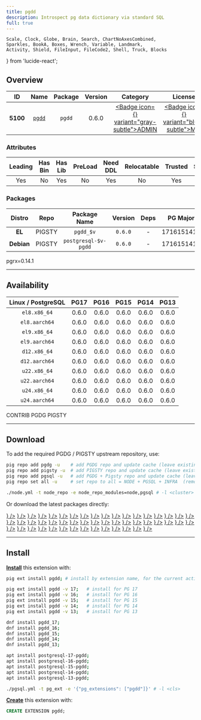 ```yaml
---
title: pgdd
description: Introspect pg data dictionary via standard SQL
full: true
---
```


    Scale, Clock, Globe, Brain, Search, ChartNoAxesCombined,
    Sparkles, BookA, Boxes, Wrench, Variable, Landmark,
    Activity, Shield, FileInput, FileCode2, Shell, Truck, Blocks
} from 'lucide-react';

## Overview

| <TooltipIconButton tooltip="Extension unique identifier" side="top">ID</TooltipIconButton> | <TooltipIconButton tooltip="Extension name" side="top">Name</TooltipIconButton> | <TooltipIconButton tooltip="Package name for installation" side="top">Package</TooltipIconButton> | <TooltipIconButton tooltip="Latest available extension version" side="top">Version</TooltipIconButton> | <TooltipIconButton tooltip="Extension category" side="top">Category</TooltipIconButton> | <TooltipIconButton tooltip="Open source license" side="top">License</TooltipIconButton> | <TooltipIconButton tooltip="Programming language" side="top">Lang</TooltipIconButton> |
|:--------:|:--------:|:----------:|:--------------:|:---------------------------------------:|:------------------------------------------------------:|:----:|
| **5100** | [`pgdd`](https://github.com/rustprooflabs/pgdd) | `pgdd` | 0.6.0 | <a href="/ext/admin" className="no-underline"><Badge icon={<Landmark />} variant="gray-subtle">ADMIN</Badge></a> | <a href="/ext/list/license#mit" className="no-underline"><Badge icon={<Scale />} variant="blue-subtle">MIT</Badge></a> | <a href="/ext/list/lang#rust"><Badge icon={<FileCode2 />} variant="amber-subtle">Rust</Badge></a> |

### Attributes

| <TooltipIconButton tooltip="The Primary Leading extension in the Package" side="top">Leading</TooltipIconButton> | <TooltipIconButton tooltip="Contains binary utils" side="top">Has Bin</TooltipIconButton> | <TooltipIconButton tooltip="Contains .so shared library files" side="top">Has Lib</TooltipIconButton> | <TooltipIconButton tooltip="Requires preloading via shared_preload_libraries" side="top">PreLoad</TooltipIconButton> | <TooltipIconButton tooltip="Requires CREATE EXTENSION DDL command" side="top">Need DDL</TooltipIconButton> | <TooltipIconButton tooltip="Can be installed in any schema" side="top">Relocatable</TooltipIconButton> | <TooltipIconButton tooltip="Can be created by non-superuser" side="top">Trusted</TooltipIconButton> | <TooltipIconButton tooltip="Schemas used by this extension" side="top">Schemas</TooltipIconButton> |
|:-------:|:-------:|:-------:|:-------:|:--------:|:-----------:|:-------:|:-------:|
| Yes | No | Yes | No | Yes | No | Yes | `dd` |

### Packages

| <TooltipIconButton tooltip="Linux distribution family, EL or Debian" side="top">Distro</TooltipIconButton> | <TooltipIconButton tooltip="Package repository" side="top">Repo</TooltipIconButton> | <TooltipIconButton tooltip="The RPM/DEB Package Name Pattern (replace $v with real pg major)" side="top">Package Name</TooltipIconButton> | <TooltipIconButton tooltip="Latest package version" side="top">Version</TooltipIconButton> | <TooltipIconButton tooltip="RPM/DEB Package dependencies" side="top">Deps</TooltipIconButton> | <TooltipIconButton tooltip="Available in these PostgreSQL Major Versions" side="top">PG Major</TooltipIconButton> |
|:----------:|:--------:|:------------------------:|:-----------:|:------------:|:------------------:|
|   **EL**   | <Badge variant="amber-subtle"><span className="font-bold">PIGSTY</span></Badge> | `pgdd_$v` | `0.6.0` | - | <Badge variant="green-subtle">17</Badge><Badge variant="green-subtle">16</Badge><Badge variant="green-subtle">15</Badge><Badge variant="green-subtle">14</Badge><Badge variant="green-subtle">13</Badge> |
| **Debian** | <Badge variant="amber-subtle"><span className="font-bold">PIGSTY</span></Badge> | `postgresql-$v-pgdd` | `0.6.0` | - | <Badge variant="green-subtle">17</Badge><Badge variant="green-subtle">16</Badge><Badge variant="green-subtle">15</Badge><Badge variant="green-subtle">14</Badge><Badge variant="green-subtle">13</Badge> |


<Callout title="Comments" type="info">
    pgrx=0.14.1
</Callout>


------

## Availability

| <TooltipIconButton tooltip="Linux Distro Arch / PostgreSQL Major Version" side="top">Linux / PostgreSQL </TooltipIconButton> | **PG17** | **PG16** | **PG15** | **PG14** | **PG13** |
|:-----:|:-----:|:-----:|:-----:|:-----:|:-----:|
| `el8.x86_64` | <Badge variant="amber-subtle">0.6.0</Badge> | <Badge variant="amber-subtle">0.6.0</Badge> | <Badge variant="amber-subtle">0.6.0</Badge> | <Badge variant="amber-subtle">0.6.0</Badge> | <Badge variant="amber-subtle">0.6.0</Badge> |
| `el8.aarch64` | <Badge variant="amber-subtle">0.6.0</Badge> | <Badge variant="amber-subtle">0.6.0</Badge> | <Badge variant="amber-subtle">0.6.0</Badge> | <Badge variant="amber-subtle">0.6.0</Badge> | <Badge variant="amber-subtle">0.6.0</Badge> |
| `el9.x86_64` | <Badge variant="amber-subtle">0.6.0</Badge> | <Badge variant="amber-subtle">0.6.0</Badge> | <Badge variant="amber-subtle">0.6.0</Badge> | <Badge variant="amber-subtle">0.6.0</Badge> | <Badge variant="amber-subtle">0.6.0</Badge> |
| `el9.aarch64` | <Badge variant="amber-subtle">0.6.0</Badge> | <Badge variant="amber-subtle">0.6.0</Badge> | <Badge variant="amber-subtle">0.6.0</Badge> | <Badge variant="amber-subtle">0.6.0</Badge> | <Badge variant="amber-subtle">0.6.0</Badge> |
| `d12.x86_64` | <Badge variant="amber-subtle">0.6.0</Badge> | <Badge variant="amber-subtle">0.6.0</Badge> | <Badge variant="amber-subtle">0.6.0</Badge> | <Badge variant="amber-subtle">0.6.0</Badge> | <Badge variant="amber-subtle">0.6.0</Badge> |
| `d12.aarch64` | <Badge variant="amber-subtle">0.6.0</Badge> | <Badge variant="amber-subtle">0.6.0</Badge> | <Badge variant="amber-subtle">0.6.0</Badge> | <Badge variant="amber-subtle">0.6.0</Badge> | <Badge variant="amber-subtle">0.6.0</Badge> |
| `u22.x86_64` | <Badge variant="amber-subtle">0.6.0</Badge> | <Badge variant="amber-subtle">0.6.0</Badge> | <Badge variant="amber-subtle">0.6.0</Badge> | <Badge variant="amber-subtle">0.6.0</Badge> | <Badge variant="amber-subtle">0.6.0</Badge> |
| `u22.aarch64` | <Badge variant="amber-subtle">0.6.0</Badge> | <Badge variant="amber-subtle">0.6.0</Badge> | <Badge variant="amber-subtle">0.6.0</Badge> | <Badge variant="amber-subtle">0.6.0</Badge> | <Badge variant="amber-subtle">0.6.0</Badge> |
| `u24.x86_64` | <Badge variant="amber-subtle">0.6.0</Badge> | <Badge variant="amber-subtle">0.6.0</Badge> | <Badge variant="amber-subtle">0.6.0</Badge> | <Badge variant="amber-subtle">0.6.0</Badge> | <Badge variant="amber-subtle">0.6.0</Badge> |
| `u24.aarch64` | <Badge variant="amber-subtle">0.6.0</Badge> | <Badge variant="amber-subtle">0.6.0</Badge> | <Badge variant="amber-subtle">0.6.0</Badge> | <Badge variant="amber-subtle">0.6.0</Badge> | <Badge variant="amber-subtle">0.6.0</Badge> |

<Badge variant="green-subtle"><span className="font-black">CONTRIB</span></Badge> <Badge variant="blue-subtle"><span className="font-black">PGDG</span></Badge> <Badge variant="amber-subtle"><span className="font-black">PIGSTY</span></Badge>

------

## Download

To add the required PGDG / PIGSTY upstream repository, use:

```bash tab="pig"
pig repo add pgdg -u    # add PGDG repo and update cache (leave existing repos)
pig repo add pigsty -u  # add PIGSTY repo and update cache (leave existing repos)
pig repo add pgsql -u   # add PGDG + Pigsty repo and update cache (leave existing repos)
pig repo set all -u     # set repo to all = NODE + PGSQL + INFRA  (remove existing repos)
```
```bash tab="pigsty"
./node.yml -t node_repo -e node_repo_modules=node,pgsql # -l <cluster>
```

Or download the latest packages directly:

<Files>
    <Folder name="el8.x86_64">
        <a href="https://repo.pigsty.io/yum/pgsql/el8.x86_64/pgdd_17-0.6.0-1PIGSTY.el8.x86_64.rpm"><File name="pgdd_17-0.6.0-1PIGSTY.el8.x86_64.rpm" icon={<Package className="text-emerald-500" />} /></a>
        <a href="https://repo.pigsty.io/yum/pgsql/el8.x86_64/pgdd_16-0.6.0-1PIGSTY.el8.x86_64.rpm"><File name="pgdd_16-0.6.0-1PIGSTY.el8.x86_64.rpm" icon={<Package className="text-emerald-500" />} /></a>
        <a href="https://repo.pigsty.io/yum/pgsql/el8.x86_64/pgdd_15-0.6.0-1PIGSTY.el8.x86_64.rpm"><File name="pgdd_15-0.6.0-1PIGSTY.el8.x86_64.rpm" icon={<Package className="text-emerald-500" />} /></a>
        <a href="https://repo.pigsty.io/yum/pgsql/el8.x86_64/pgdd_14-0.6.0-1PIGSTY.el8.x86_64.rpm"><File name="pgdd_14-0.6.0-1PIGSTY.el8.x86_64.rpm" icon={<Package className="text-emerald-500" />} /></a>
        <a href="https://repo.pigsty.io/yum/pgsql/el8.x86_64/pgdd_13-0.6.0-1PIGSTY.el8.x86_64.rpm"><File name="pgdd_13-0.6.0-1PIGSTY.el8.x86_64.rpm" icon={<Package className="text-emerald-500" />} /></a>
    </Folder>
    <Folder name="el8.aarch64">
        <a href="https://repo.pigsty.io/yum/pgsql/el8.aarch64/pgdd_17-0.6.0-1PIGSTY.el8.aarch64.rpm"><File name="pgdd_17-0.6.0-1PIGSTY.el8.aarch64.rpm" icon={<Package className="text-orange-500" />} /></a>
        <a href="https://repo.pigsty.io/yum/pgsql/el8.aarch64/pgdd_16-0.6.0-1PIGSTY.el8.aarch64.rpm"><File name="pgdd_16-0.6.0-1PIGSTY.el8.aarch64.rpm" icon={<Package className="text-orange-500" />} /></a>
        <a href="https://repo.pigsty.io/yum/pgsql/el8.aarch64/pgdd_15-0.6.0-1PIGSTY.el8.aarch64.rpm"><File name="pgdd_15-0.6.0-1PIGSTY.el8.aarch64.rpm" icon={<Package className="text-orange-500" />} /></a>
        <a href="https://repo.pigsty.io/yum/pgsql/el8.aarch64/pgdd_14-0.6.0-1PIGSTY.el8.aarch64.rpm"><File name="pgdd_14-0.6.0-1PIGSTY.el8.aarch64.rpm" icon={<Package className="text-orange-500" />} /></a>
        <a href="https://repo.pigsty.io/yum/pgsql/el8.aarch64/pgdd_13-0.6.0-1PIGSTY.el8.aarch64.rpm"><File name="pgdd_13-0.6.0-1PIGSTY.el8.aarch64.rpm" icon={<Package className="text-orange-500" />} /></a>
    </Folder>
    <Folder name="el9.x86_64">
        <a href="https://repo.pigsty.io/yum/pgsql/el9.x86_64/pgdd_17-0.6.0-1PIGSTY.el9.x86_64.rpm"><File name="pgdd_17-0.6.0-1PIGSTY.el9.x86_64.rpm" icon={<Package className="text-emerald-500" />} /></a>
        <a href="https://repo.pigsty.io/yum/pgsql/el9.x86_64/pgdd_16-0.6.0-1PIGSTY.el9.x86_64.rpm"><File name="pgdd_16-0.6.0-1PIGSTY.el9.x86_64.rpm" icon={<Package className="text-emerald-500" />} /></a>
        <a href="https://repo.pigsty.io/yum/pgsql/el9.x86_64/pgdd_15-0.6.0-1PIGSTY.el9.x86_64.rpm"><File name="pgdd_15-0.6.0-1PIGSTY.el9.x86_64.rpm" icon={<Package className="text-emerald-500" />} /></a>
        <a href="https://repo.pigsty.io/yum/pgsql/el9.x86_64/pgdd_14-0.6.0-1PIGSTY.el9.x86_64.rpm"><File name="pgdd_14-0.6.0-1PIGSTY.el9.x86_64.rpm" icon={<Package className="text-emerald-500" />} /></a>
        <a href="https://repo.pigsty.io/yum/pgsql/el9.x86_64/pgdd_13-0.6.0-1PIGSTY.el9.x86_64.rpm"><File name="pgdd_13-0.6.0-1PIGSTY.el9.x86_64.rpm" icon={<Package className="text-emerald-500" />} /></a>
    </Folder>
    <Folder name="el9.aarch64">
        <a href="https://repo.pigsty.io/yum/pgsql/el9.aarch64/pgdd_17-0.6.0-1PIGSTY.el9.aarch64.rpm"><File name="pgdd_17-0.6.0-1PIGSTY.el9.aarch64.rpm" icon={<Package className="text-orange-500" />} /></a>
        <a href="https://repo.pigsty.io/yum/pgsql/el9.aarch64/pgdd_16-0.6.0-1PIGSTY.el9.aarch64.rpm"><File name="pgdd_16-0.6.0-1PIGSTY.el9.aarch64.rpm" icon={<Package className="text-orange-500" />} /></a>
        <a href="https://repo.pigsty.io/yum/pgsql/el9.aarch64/pgdd_15-0.6.0-1PIGSTY.el9.aarch64.rpm"><File name="pgdd_15-0.6.0-1PIGSTY.el9.aarch64.rpm" icon={<Package className="text-orange-500" />} /></a>
        <a href="https://repo.pigsty.io/yum/pgsql/el9.aarch64/pgdd_14-0.6.0-1PIGSTY.el9.aarch64.rpm"><File name="pgdd_14-0.6.0-1PIGSTY.el9.aarch64.rpm" icon={<Package className="text-orange-500" />} /></a>
        <a href="https://repo.pigsty.io/yum/pgsql/el9.aarch64/pgdd_13-0.6.0-1PIGSTY.el9.aarch64.rpm"><File name="pgdd_13-0.6.0-1PIGSTY.el9.aarch64.rpm" icon={<Package className="text-orange-500" />} /></a>
    </Folder>
    <Folder name="d12.x86_64">
        <a href="https://repo.pigsty.io/apt/pgsql/bookworm/pool/main/p/pgdd/postgresql-17-pgdd_0.6.0-1PIGSTY~bookworm_amd64.deb"><File name="postgresql-17-pgdd_0.6.0-1PIGSTY~bookworm_amd64.deb" icon={<Box className="text-emerald-500" />} /></a>
        <a href="https://repo.pigsty.io/apt/pgsql/bookworm/pool/main/p/pgdd/postgresql-16-pgdd_0.6.0-1PIGSTY~bookworm_amd64.deb"><File name="postgresql-16-pgdd_0.6.0-1PIGSTY~bookworm_amd64.deb" icon={<Box className="text-emerald-500" />} /></a>
        <a href="https://repo.pigsty.io/apt/pgsql/bookworm/pool/main/p/pgdd/postgresql-15-pgdd_0.6.0-1PIGSTY~bookworm_amd64.deb"><File name="postgresql-15-pgdd_0.6.0-1PIGSTY~bookworm_amd64.deb" icon={<Box className="text-emerald-500" />} /></a>
        <a href="https://repo.pigsty.io/apt/pgsql/bookworm/pool/main/p/pgdd/postgresql-14-pgdd_0.6.0-1PIGSTY~bookworm_amd64.deb"><File name="postgresql-14-pgdd_0.6.0-1PIGSTY~bookworm_amd64.deb" icon={<Box className="text-emerald-500" />} /></a>
        <a href="https://repo.pigsty.io/apt/pgsql/bookworm/pool/main/p/pgdd/postgresql-13-pgdd_0.6.0-1PIGSTY~bookworm_amd64.deb"><File name="postgresql-13-pgdd_0.6.0-1PIGSTY~bookworm_amd64.deb" icon={<Box className="text-emerald-500" />} /></a>
    </Folder>
    <Folder name="d12.aarch64">
        <a href="https://repo.pigsty.io/apt/pgsql/bookworm/pool/main/p/pgdd/postgresql-17-pgdd_0.6.0-1PIGSTY~bookworm_arm64.deb"><File name="postgresql-17-pgdd_0.6.0-1PIGSTY~bookworm_arm64.deb" icon={<Box className="text-orange-500" />} /></a>
        <a href="https://repo.pigsty.io/apt/pgsql/bookworm/pool/main/p/pgdd/postgresql-16-pgdd_0.6.0-1PIGSTY~bookworm_arm64.deb"><File name="postgresql-16-pgdd_0.6.0-1PIGSTY~bookworm_arm64.deb" icon={<Box className="text-orange-500" />} /></a>
        <a href="https://repo.pigsty.io/apt/pgsql/bookworm/pool/main/p/pgdd/postgresql-15-pgdd_0.6.0-1PIGSTY~bookworm_arm64.deb"><File name="postgresql-15-pgdd_0.6.0-1PIGSTY~bookworm_arm64.deb" icon={<Box className="text-orange-500" />} /></a>
        <a href="https://repo.pigsty.io/apt/pgsql/bookworm/pool/main/p/pgdd/postgresql-14-pgdd_0.6.0-1PIGSTY~bookworm_arm64.deb"><File name="postgresql-14-pgdd_0.6.0-1PIGSTY~bookworm_arm64.deb" icon={<Box className="text-orange-500" />} /></a>
        <a href="https://repo.pigsty.io/apt/pgsql/bookworm/pool/main/p/pgdd/postgresql-13-pgdd_0.6.0-1PIGSTY~bookworm_arm64.deb"><File name="postgresql-13-pgdd_0.6.0-1PIGSTY~bookworm_arm64.deb" icon={<Box className="text-orange-500" />} /></a>
    </Folder>
    <Folder name="u22.x86_64">
        <a href="https://repo.pigsty.io/apt/pgsql/jammy/pool/main/p/pgdd/postgresql-17-pgdd_0.6.0-1PIGSTY~jammy_amd64.deb"><File name="postgresql-17-pgdd_0.6.0-1PIGSTY~jammy_amd64.deb" icon={<Box className="text-emerald-500" />} /></a>
        <a href="https://repo.pigsty.io/apt/pgsql/jammy/pool/main/p/pgdd/postgresql-16-pgdd_0.6.0-1PIGSTY~jammy_amd64.deb"><File name="postgresql-16-pgdd_0.6.0-1PIGSTY~jammy_amd64.deb" icon={<Box className="text-emerald-500" />} /></a>
        <a href="https://repo.pigsty.io/apt/pgsql/jammy/pool/main/p/pgdd/postgresql-15-pgdd_0.6.0-1PIGSTY~jammy_amd64.deb"><File name="postgresql-15-pgdd_0.6.0-1PIGSTY~jammy_amd64.deb" icon={<Box className="text-emerald-500" />} /></a>
        <a href="https://repo.pigsty.io/apt/pgsql/jammy/pool/main/p/pgdd/postgresql-14-pgdd_0.6.0-1PIGSTY~jammy_amd64.deb"><File name="postgresql-14-pgdd_0.6.0-1PIGSTY~jammy_amd64.deb" icon={<Box className="text-emerald-500" />} /></a>
        <a href="https://repo.pigsty.io/apt/pgsql/jammy/pool/main/p/pgdd/postgresql-13-pgdd_0.6.0-1PIGSTY~jammy_amd64.deb"><File name="postgresql-13-pgdd_0.6.0-1PIGSTY~jammy_amd64.deb" icon={<Box className="text-emerald-500" />} /></a>
    </Folder>
    <Folder name="u22.aarch64">
        <a href="https://repo.pigsty.io/apt/pgsql/jammy/pool/main/p/pgdd/postgresql-17-pgdd_0.6.0-1PIGSTY~jammy_arm64.deb"><File name="postgresql-17-pgdd_0.6.0-1PIGSTY~jammy_arm64.deb" icon={<Box className="text-orange-500" />} /></a>
        <a href="https://repo.pigsty.io/apt/pgsql/jammy/pool/main/p/pgdd/postgresql-16-pgdd_0.6.0-1PIGSTY~jammy_arm64.deb"><File name="postgresql-16-pgdd_0.6.0-1PIGSTY~jammy_arm64.deb" icon={<Box className="text-orange-500" />} /></a>
        <a href="https://repo.pigsty.io/apt/pgsql/jammy/pool/main/p/pgdd/postgresql-15-pgdd_0.6.0-1PIGSTY~jammy_arm64.deb"><File name="postgresql-15-pgdd_0.6.0-1PIGSTY~jammy_arm64.deb" icon={<Box className="text-orange-500" />} /></a>
        <a href="https://repo.pigsty.io/apt/pgsql/jammy/pool/main/p/pgdd/postgresql-14-pgdd_0.6.0-1PIGSTY~jammy_arm64.deb"><File name="postgresql-14-pgdd_0.6.0-1PIGSTY~jammy_arm64.deb" icon={<Box className="text-orange-500" />} /></a>
        <a href="https://repo.pigsty.io/apt/pgsql/jammy/pool/main/p/pgdd/postgresql-13-pgdd_0.6.0-1PIGSTY~jammy_arm64.deb"><File name="postgresql-13-pgdd_0.6.0-1PIGSTY~jammy_arm64.deb" icon={<Box className="text-orange-500" />} /></a>
    </Folder>
    <Folder name="u24.x86_64">
        <a href="https://repo.pigsty.io/apt/pgsql/noble/pool/main/p/pgdd/postgresql-17-pgdd_0.6.0-1PIGSTY~noble_amd64.deb"><File name="postgresql-17-pgdd_0.6.0-1PIGSTY~noble_amd64.deb" icon={<Box className="text-emerald-500" />} /></a>
        <a href="https://repo.pigsty.io/apt/pgsql/noble/pool/main/p/pgdd/postgresql-16-pgdd_0.6.0-1PIGSTY~noble_amd64.deb"><File name="postgresql-16-pgdd_0.6.0-1PIGSTY~noble_amd64.deb" icon={<Box className="text-emerald-500" />} /></a>
        <a href="https://repo.pigsty.io/apt/pgsql/noble/pool/main/p/pgdd/postgresql-15-pgdd_0.6.0-1PIGSTY~noble_amd64.deb"><File name="postgresql-15-pgdd_0.6.0-1PIGSTY~noble_amd64.deb" icon={<Box className="text-emerald-500" />} /></a>
        <a href="https://repo.pigsty.io/apt/pgsql/noble/pool/main/p/pgdd/postgresql-14-pgdd_0.6.0-1PIGSTY~noble_amd64.deb"><File name="postgresql-14-pgdd_0.6.0-1PIGSTY~noble_amd64.deb" icon={<Box className="text-emerald-500" />} /></a>
        <a href="https://repo.pigsty.io/apt/pgsql/noble/pool/main/p/pgdd/postgresql-13-pgdd_0.6.0-1PIGSTY~noble_amd64.deb"><File name="postgresql-13-pgdd_0.6.0-1PIGSTY~noble_amd64.deb" icon={<Box className="text-emerald-500" />} /></a>
    </Folder>
    <Folder name="u24.aarch64">
        <a href="https://repo.pigsty.io/apt/pgsql/noble/pool/main/p/pgdd/postgresql-17-pgdd_0.6.0-1PIGSTY~noble_arm64.deb"><File name="postgresql-17-pgdd_0.6.0-1PIGSTY~noble_arm64.deb" icon={<Box className="text-orange-500" />} /></a>
        <a href="https://repo.pigsty.io/apt/pgsql/noble/pool/main/p/pgdd/postgresql-16-pgdd_0.6.0-1PIGSTY~noble_arm64.deb"><File name="postgresql-16-pgdd_0.6.0-1PIGSTY~noble_arm64.deb" icon={<Box className="text-orange-500" />} /></a>
        <a href="https://repo.pigsty.io/apt/pgsql/noble/pool/main/p/pgdd/postgresql-15-pgdd_0.6.0-1PIGSTY~noble_arm64.deb"><File name="postgresql-15-pgdd_0.6.0-1PIGSTY~noble_arm64.deb" icon={<Box className="text-orange-500" />} /></a>
        <a href="https://repo.pigsty.io/apt/pgsql/noble/pool/main/p/pgdd/postgresql-14-pgdd_0.6.0-1PIGSTY~noble_arm64.deb"><File name="postgresql-14-pgdd_0.6.0-1PIGSTY~noble_arm64.deb" icon={<Box className="text-orange-500" />} /></a>
        <a href="https://repo.pigsty.io/apt/pgsql/noble/pool/main/p/pgdd/postgresql-13-pgdd_0.6.0-1PIGSTY~noble_arm64.deb"><File name="postgresql-13-pgdd_0.6.0-1PIGSTY~noble_arm64.deb" icon={<Box className="text-orange-500" />} /></a>
    </Folder>
</Files>

------

## Install

[**Install**](/docs/pgsql/ext/install) this extension with:

```bash tab="pig"
pig ext install pgdd; # install by extension name, for the current active PG version

pig ext install pgdd -v 17;   # install for PG 17
pig ext install pgdd -v 16;   # install for PG 16
pig ext install pgdd -v 15;   # install for PG 15
pig ext install pgdd -v 14;   # install for PG 14
pig ext install pgdd -v 13;   # install for PG 13
```
```bash tab="yum" 
dnf install pgdd_17;
dnf install pgdd_16;
dnf install pgdd_15;
dnf install pgdd_14;
dnf install pgdd_13;
```
```bash tab="apt" 
apt install postgresql-17-pgdd;
apt install postgresql-16-pgdd;
apt install postgresql-15-pgdd;
apt install postgresql-14-pgdd;
apt install postgresql-13-pgdd;
```
```bash tab="ansible"
./pgsql.yml -t pg_ext -e '{"pg_extensions": ["pgdd"]}' # -l <cls>
```

[**Create**](/docs/pgsql/ext/create) this extension with:

```sql
CREATE EXTENSION pgdd;
```


